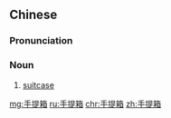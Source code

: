 ==Chinese==
{{zh-forms|type=21}}

===Pronunciation===
{{zh-pron
|m=shǒutíxiāng
|c=sau2 tai4 soeng1
|cat=n
}}

===Noun===
{{zh-noun}}

# [[suitcase]] {{gloss|piece of luggage}}

[[mg:手提箱]]
[[ru:手提箱]]
[[chr:手提箱]]
[[zh:手提箱]]